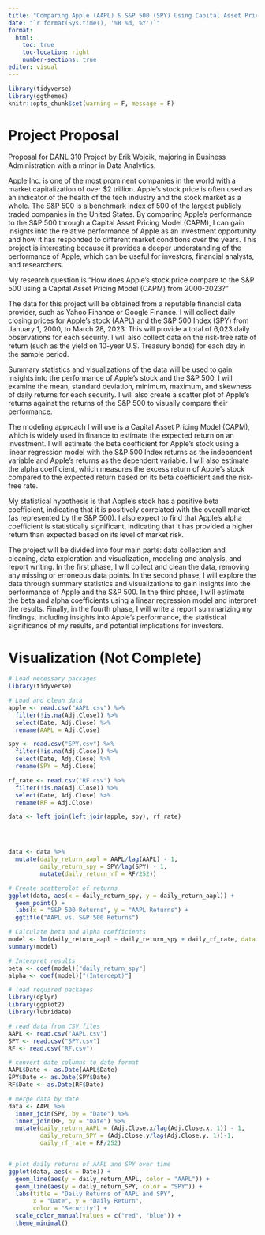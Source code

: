 ```yaml
---
title: "Comparing Apple (AAPL) & S&P 500 (SPY) Using Capital Asset Pricing Model"
date: "`r format(Sys.time(), '%B %d, %Y')`"
format:
  html:
    toc: true
    toc-location: right
    number-sections: true
editor: visual
---
```


```r
library(tidyverse)
library(ggthemes)
knitr::opts_chunk$set(warning = F, message = F)

```

# Project Proposal

Proposal for DANL 310 Project by Erik Wojcik, majoring in Business Administration with a minor in Data Analytics.

Apple Inc. is one of the most prominent companies in the world with a market capitalization of over \$2 trillion. Apple's stock price is often used as an indicator of the health of the tech industry and the stock market as a whole. The S&P 500 is a benchmark index of 500 of the largest publicly traded companies in the United States. By comparing Apple's performance to the S&P 500 through a Capital Asset Pricing Model (CAPM), I can gain insights into the relative performance of Apple as an investment opportunity and how it has responded to different market conditions over the years. This project is interesting because it provides a deeper understanding of the performance of Apple, which can be useful for investors, financial analysts, and researchers.

My research question is "How does Apple's stock price compare to the S&P 500 using a Capital Asset Pricing Model (CAPM) from 2000-2023?"

The data for this project will be obtained from a reputable financial data provider, such as Yahoo Finance or Google Finance. I will collect daily closing prices for Apple's stock (AAPL) and the S&P 500 Index (SPY) from January 1, 2000, to March 28, 2023. This will provide a total of 6,023 daily observations for each security. I will also collect data on the risk-free rate of return (such as the yield on 10-year U.S. Treasury bonds) for each day in the sample period.

Summary statistics and visualizations of the data will be used to gain insights into the performance of Apple's stock and the S&P 500. I will examine the mean, standard deviation, minimum, maximum, and skewness of daily returns for each security. I will also create a scatter plot of Apple's returns against the returns of the S&P 500 to visually compare their performance.

The modeling approach I will use is a Capital Asset Pricing Model (CAPM), which is widely used in finance to estimate the expected return on an investment. I will estimate the beta coefficient for Apple's stock using a linear regression model with the S&P 500 Index returns as the independent variable and Apple's returns as the dependent variable. I will also estimate the alpha coefficient, which measures the excess return of Apple's stock compared to the expected return based on its beta coefficient and the risk-free rate.

My statistical hypothesis is that Apple's stock has a positive beta coefficient, indicating that it is positively correlated with the overall market (as represented by the S&P 500). I also expect to find that Apple's alpha coefficient is statistically significant, indicating that it has provided a higher return than expected based on its level of market risk.

The project will be divided into four main parts: data collection and cleaning, data exploration and visualization, modeling and analysis, and report writing. In the first phase, I will collect and clean the data, removing any missing or erroneous data points. In the second phase, I will explore the data through summary statistics and visualizations to gain insights into the performance of Apple and the S&P 500. In the third phase, I will estimate the beta and alpha coefficients using a linear regression model and interpret the results. Finally, in the fourth phase, I will write a report summarizing my findings, including insights into Apple's performance, the statistical significance of my results, and potential implications for investors.

# Visualization (Not Complete)
```r
# Load necessary packages
library(tidyverse)

# Load and clean data
apple <- read.csv("AAPL.csv") %>%
  filter(!is.na(Adj.Close)) %>%
  select(Date, Adj.Close) %>%
  rename(AAPL = Adj.Close)

spy <- read.csv("SPY.csv") %>%
  filter(!is.na(Adj.Close)) %>%
  select(Date, Adj.Close) %>%
  rename(SPY = Adj.Close)

rf_rate <- read.csv("RF.csv") %>%
  filter(!is.na(Adj.Close)) %>%
  select(Date, Adj.Close) %>%
  rename(RF = Adj.Close)

data <- left_join(left_join(apple, spy), rf_rate)




data <- data %>%
  mutate(daily_return_aapl = AAPL/lag(AAPL) - 1,
         daily_return_spy = SPY/lag(SPY) - 1,
         mutate(daily_return_rf = RF/252))

# Create scatterplot of returns
ggplot(data, aes(x = daily_return_spy, y = daily_return_aapl)) +
  geom_point() +
  labs(x = "S&P 500 Returns", y = "AAPL Returns") +
  ggtitle("AAPL vs. S&P 500 Returns")

# Calculate beta and alpha coefficients
model <- lm(daily_return_aapl ~ daily_return_spy + daily_rf_rate, data = data)
summary(model)

# Interpret results
beta <- coef(model)["daily_return_spy"]
alpha <- coef(model)["(Intercept)"]

```
```r
# load required packages
library(dplyr)
library(ggplot2)
library(lubridate)

# read data from CSV files
AAPL <- read.csv("AAPL.csv")
SPY <- read.csv("SPY.csv")
RF <- read.csv("RF.csv")

# convert date columns to date format
AAPL$Date <- as.Date(AAPL$Date)
SPY$Date <- as.Date(SPY$Date)
RF$Date <- as.Date(RF$Date)

# merge data by date
data <- AAPL %>%
  inner_join(SPY, by = "Date") %>%
  inner_join(RF, by = "Date") %>%
  mutate(daily_return_AAPL = (Adj.Close.x/lag(Adj.Close.x, 1)) - 1,
         daily_return_SPY = (Adj.Close.y/lag(Adj.Close.y, 1))-1,
         daily_rf_rate = RF/252)


# plot daily returns of AAPL and SPY over time
ggplot(data, aes(x = Date)) +
  geom_line(aes(y = daily_return_AAPL, color = "AAPL")) +
  geom_line(aes(y = daily_return_SPY, color = "SPY")) +
  labs(title = "Daily Returns of AAPL and SPY",
       x = "Date", y = "Daily Return",
       color = "Security") +
  scale_color_manual(values = c("red", "blue")) +
  theme_minimal()

```


